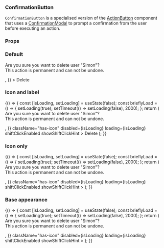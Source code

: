 

<Meta title="ConfirmationButton" component={ConfirmationButton} />

### ConfirmationButton

`ConfirmationButton` is a specialised version of the [ActionButton](?path=/docs/actionbutton--default-story) component that uses a [ConfirmationModal](?path=/docs/confirmationmodal--default-story) to prompt a confirmation from the user before executing an action.

### Props

<ArgsTable of={ConfirmationButton} />


### Default

<Canvas>
  <Story name="Default">
    <ConfirmationButton
      confirmationModalProps={{
        title: "Confirm delete",
        confirmButtonLabel: "Delete",
        onConfirm: doNothing,
        children:
          <p>
            Are you sure you want to delete user "Simon"?<br/>
            This action is permanent and can not be undone.
          </p>,
      }}
    >
      Delete
    </ConfirmationButton>
  </Story>
</Canvas>

### Icon and label

<Canvas>
  <Story name="Icon and label">
    {() => {
      const [isLoading, setLoading] = useState(false);
      const brieflyLoad = () => {
        setLoading(true);
        setTimeout(() => setLoading(false), 2000);
      };
      return (
        <ConfirmationButton
          confirmationModalProps={{
            title: "Confirm delete",
            confirmButtonLabel: "Delete",
            onConfirm: brieflyLoad,
            children:
              <p>
                Are you sure you want to delete user "Simon"?<br/>
                This action is permanent and can not be undone.
              </p>,
          }}
          className="has-icon"
          disabled={isLoading}
          loading={isLoading}
          shiftClickEnabled
          showShiftClickHint
        >
          <Icon name={ICONS.delete} />
          <span>Delete</span>
        </ConfirmationButton>
      );
    }}
  </Story>
</Canvas>

### Icon only

<Canvas>
  <Story name="Icon only">
    {() => {
      const [isLoading, setLoading] = useState(false);
      const brieflyLoad = () => {
        setLoading(true);
        setTimeout(() => setLoading(false), 2000);
      };
      return (
        <ConfirmationButton
          confirmationModalProps={{
            title: "Confirm delete",
            confirmButtonLabel: "Delete",
            onConfirm: brieflyLoad,
            children:
              <p>
                Are you sure you want to delete user "Simon"?<br/>
                This action is permanent and can not be undone.
              </p>,
          }}
          className="has-icon"
          disabled={isLoading}
          loading={isLoading}
          shiftClickEnabled
          showShiftClickHint
        >
          <Icon name={ICONS.delete} />
        </ConfirmationButton>
      );
    }}
  </Story>
</Canvas>

### Base appearance

<Canvas>
  <Story name="Base appearance">
    {() => {
      const [isLoading, setLoading] = useState(false);
      const brieflyLoad = () => {
        setLoading(true);
        setTimeout(() => setLoading(false), 2000);
      };
      return (
        <ConfirmationButton
          appearance="base"
          confirmationModalProps={{
            title: "Confirm delete",
            confirmButtonLabel: "Delete",
            onConfirm: brieflyLoad,
            children:
              <p>
                Are you sure you want to delete user "Simon"?<br/>
                This action is permanent and can not be undone.
              </p>,
          }}
          className="has-icon"
          disabled={isLoading}
          loading={isLoading}
          shiftClickEnabled
          showShiftClickHint
        >
          <Icon name={ICONS.delete} />
        </ConfirmationButton>
      );
    }}
  </Story>
</Canvas>
